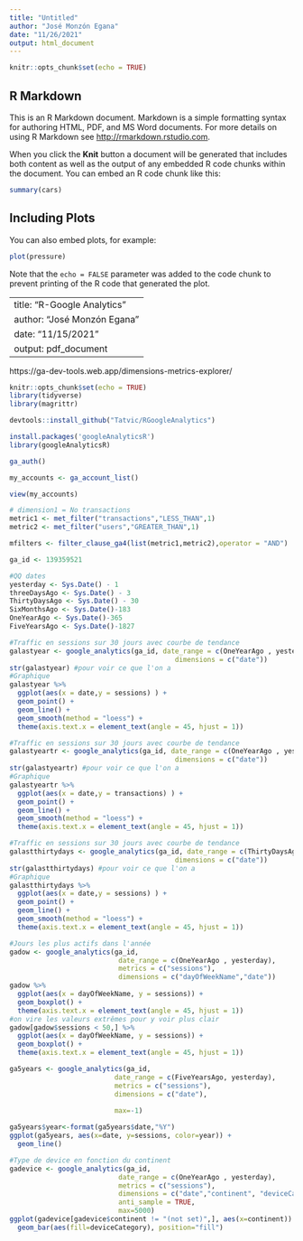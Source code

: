 ```yaml
---
title: "Untitled"
author: "José Monzón Egana"
date: "11/26/2021"
output: html_document
---
```


```r
knitr::opts_chunk$set(echo = TRUE)
```

## R Markdown

This is an R Markdown document. Markdown is a simple formatting syntax for authoring HTML, PDF, and MS Word documents. For more details on using R Markdown see <http://rmarkdown.rstudio.com>.

When you click the **Knit** button a document will be generated that includes both content as well as the output of any embedded R code chunks within the document. You can embed an R code chunk like this:

```r
summary(cars)
```

## Including Plots

You can also embed plots, for example:

```r
plot(pressure)
```

Note that the `echo = FALSE` parameter was added to the code chunk to prevent printing of the R code that generated the plot.

---
title: "R-Google Analytics"
author: "José Monzón Egana"
date: "11/15/2021"
output: pdf_document
---

https://ga-dev-tools.web.app/dimensions-metrics-explorer/

```r
knitr::opts_chunk$set(echo = TRUE)
library(tidyverse)
library(magrittr)
```

```r
devtools::install_github("Tatvic/RGoogleAnalytics")
```
```r
install.packages('googleAnalyticsR')
library(googleAnalyticsR)
```

```r
ga_auth()
```
```r
my_accounts <- ga_account_list()
```
```r
view(my_accounts)
```
```r
# dimension1 = No transactions
metric1 <- met_filter("transactions","LESS_THAN",1)
metric2 <- met_filter("users","GREATER_THAN",1)

```
```r
mfilters <- filter_clause_ga4(list(metric1,metric2),operator = "AND")

```

```r
ga_id <- 139359521
```

```r
#QQ dates 
yesterday <- Sys.Date() - 1
threeDaysAgo <- Sys.Date() - 3
ThirtyDaysAgo <- Sys.Date() - 30
SixMonthsAgo <- Sys.Date()-183
OneYearAgo <- Sys.Date()-365
FiveYearsAgo <- Sys.Date()-1827
```
```r
#Traffic en sessions sur 30 jours avec courbe de tendance
galastyear <- google_analytics(ga_id, date_range = c(OneYearAgo , yesterday), metrics = c("sessions"), 
                                         dimensions = c("date"))
str(galastyear) #pour voir ce que l'on a
#Graphique 
galastyear %>%
  ggplot(aes(x = date,y = sessions) ) + 
  geom_point() + 
  geom_line() +
  geom_smooth(method = "loess") +
  theme(axis.text.x = element_text(angle = 45, hjust = 1))
```

```r
#Traffic en sessions sur 30 jours avec courbe de tendance
galastyeartr <- google_analytics(ga_id, date_range = c(OneYearAgo , yesterday), metrics = c("transactions"), 
                                         dimensions = c("date"))
str(galastyeartr) #pour voir ce que l'on a
#Graphique 
galastyeartr %>%
  ggplot(aes(x = date,y = transactions) ) + 
  geom_point() + 
  geom_line() +
  geom_smooth(method = "loess") +
  theme(axis.text.x = element_text(angle = 45, hjust = 1))
```

```r
#Traffic en sessions sur 30 jours avec courbe de tendance
galastthirtydays <- google_analytics(ga_id, date_range = c(ThirtyDaysAgo , yesterday), metrics = c("sessions"), 
                                         dimensions = c("date"))
str(galastthirtydays) #pour voir ce que l'on a
#Graphique 
galastthirtydays %>%
  ggplot(aes(x = date,y = sessions) ) + 
  geom_point() + 
  geom_line() +
  geom_smooth(method = "loess") +
  theme(axis.text.x = element_text(angle = 45, hjust = 1))
```

```r
#Jours les plus actifs dans l'année
gadow <- google_analytics(ga_id, 
                           date_range = c(OneYearAgo , yesterday), 
                           metrics = c("sessions"), 
                           dimensions = c("dayOfWeekName","date"))
gadow %>%  
  ggplot(aes(x = dayOfWeekName, y = sessions)) + 
  geom_boxplot() +
  theme(axis.text.x = element_text(angle = 45, hjust = 1))
#on vire les valeurs extrêmes pour y voir plus clair
gadow[gadow$sessions < 50,] %>%  
  ggplot(aes(x = dayOfWeekName, y = sessions)) + 
  geom_boxplot() +
  theme(axis.text.x = element_text(angle = 45, hjust = 1))
```
```r
ga5years <- google_analytics(ga_id, 
                          date_range = c(FiveYearsAgo, yesterday),
                          metrics = c("sessions"),
                          dimensions = c("date"), 
                          
                          max=-1)
```


```r
ga5years$year<-format(ga5years$date,"%Y")
ggplot(ga5years, aes(x=date, y=sessions, color=year)) + 
  geom_line() 
```

```r
#Type de device en fonction du continent
gadevice <- google_analytics(ga_id, 
                           date_range = c(OneYearAgo , yesterday),
                           metrics = c("sessions"),
                           dimensions = c("date","continent", "deviceCategory"), 
                           anti_sample = TRUE,
                           max=5000)
ggplot(gadevice[gadevice$continent != "(not set)",], aes(x=continent)) + 
  geom_bar(aes(fill=deviceCategory), position="fill")
```

